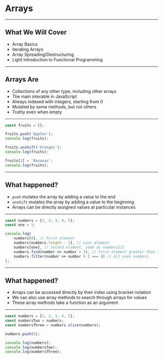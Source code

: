 

# Arrays

---

## What We Will Cover

- Array Basics
- Iterating Arrays
- Array Spreading/Destructuring
- Light Introduction to Functional Programming

---

## Arrays Are

- Collections of any other type, including other arrays
- The main interable in JavaScript
- Always indexed with integers, starting from 0
- Mutated by some methods, but not others
- Truthy even when empty

---


```javascript Creating Arrays
const fruits = [];

fruits.push('Apples');
console.log(fruits);

fruits.unshift('Oranges');
console.log(fruits);

fruits[2] = 'Bananas';
console.log(fruits);
```

---

## What happened?

- `push` mutates the array by adding a value to the end
- `unshift` mutates the array by adding a value to the beginning
- Arrays can be directly assigned values at particular instances

---


```javascript Accessing from Arrays
const numbers = [1, 2, 3, 4, 5];
const one = 1;

console.log(
    numbers[0], // First element
    numbers[numbers.length - 1], // Last element
    numbers[one], // Second element, same as numbers[1]
    numbers.find(number => number > 3), // First element greater than 3
    numbers.filter(number => number % 2 === 0) // All even numbers
);
```

---

## What happened?

- Arrays can be accessed directly by their index using bracket notation
- We can also use array methods to search through arrays for values
- These array methods take a function as an argument

---


```javascript Arrays and Mutation
const numbers = [1, 2, 3, 4, 5];
const numbersTwo = numbers;
const numbersThree = numbers.slice(numbers);

numbers.push(6);

console.log(numbers);
console.log(numbersTwo);
console.log(numbersThree);
```
